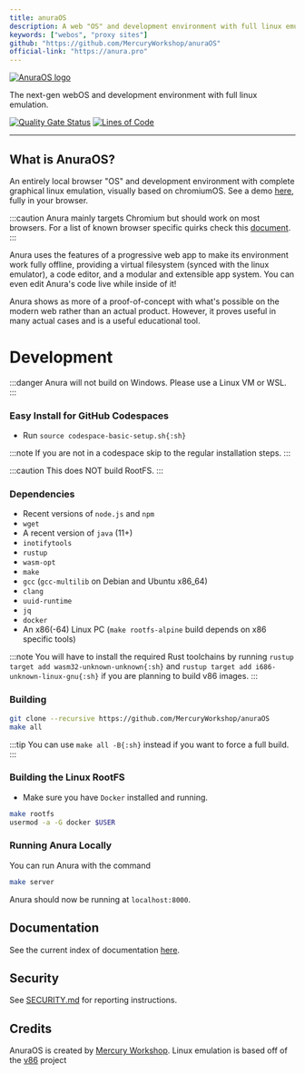 ```yaml
---
title: anuraOS
description: A web "OS" and development environment with full linux emulation.
keywords: ["webos", "proxy sites"]
github: "https://github.com/MercuryWorkshop/anuraOS"
official-link: "https://anura.pro"
---
```


[![AnuraOS logo](https://raw.githubusercontent.com/MercuryWorkshop/anuraOS/main/assets/logo_dark.png)](https://github.com/MercuryWorkshop/anuraOS)

The next-gen webOS and development environment with full linux emulation.

[![Quality Gate Status](https://sonarcloud.io/api/project_badges/measure?project=MercuryWorkshop_anuraOS\&metric=alert_status)](https://sonarcloud.io/summary/new_code?id=MercuryWorkshop_anuraOS)
[![Lines of Code](https://sonarcloud.io/api/project_badges/measure?project=MercuryWorkshop_anuraOS\&metric=ncloc)](https://sonarcloud.io/summary/new_code?id=MercuryWorkshop_anuraOS)

---

## What is AnuraOS?

An entirely local browser "OS" and development environment with complete graphical linux emulation, visually based on chromiumOS. See a demo [here](https://anura.pro), fully in your browser.

:::caution
Anura mainly targets Chromium but should work on most browsers. For a list of known browser specific quirks check this [document](https://github.com/MercuryWorkshop/anuraOS/blob/main/BrowserQuirks.md).
:::

Anura uses the features of a progressive web app to make its environment work fully offline, providing a virtual filesystem (synced with the linux emulator), a code editor, and a modular and extensible app system. You can even edit Anura's code live while inside of it!

Anura shows as more of a proof-of-concept with what's possible on the modern web rather than an actual product. However, it proves useful in many actual cases and is a useful educational tool.

# Development

:::danger
Anura will not build on Windows. Please use a Linux VM or WSL.
:::

### Easy Install for GitHub Codespaces

- Run `source codespace-basic-setup.sh{:sh}`

:::note
If you are not in a codespace skip to the regular installation steps.
:::

:::caution
This does NOT build RootFS.
:::

### Dependencies

- Recent versions of `node.js` and `npm`
- `wget`
- A recent version of `java` (11+)
- `inotifytools`
- `rustup`
- `wasm-opt`
- `make`
- `gcc` (`gcc-multilib` on Debian and Ubuntu x86\_64)
- `clang`
- `uuid-runtime`
- `jq`
- `docker`
- An x86(-64) Linux PC (`make rootfs-alpine` build depends on x86 specific tools)

:::note
You will have to install the required Rust toolchains by running `rustup target add wasm32-unknown-unknown{:sh}` and `rustup target add i686-unknown-linux-gnu{:sh}` if you are planning to build v86 images.
:::

### Building

```bash
git clone --recursive https://github.com/MercuryWorkshop/anuraOS
make all
```

:::tip
You can use `make all -B{:sh}` instead if you want to force a full build.
:::

### Building the Linux RootFS

- Make sure you have `Docker` installed and running.

```bash
make rootfs
usermod -a -G docker $USER
```

### Running Anura Locally

You can run Anura with the command

```bash
make server
```

Anura should now be running at `localhost:8000`.

## Documentation

See the current index of documentation [here](https://github.com/MercuryWorkshop/anuraOS/blob/main/documentation/README.md).

## Security

See [SECURITY.md](https://github.com/MercuryWorkshop/anuraOS/blob/main/SECURITY.md) for reporting instructions.

## Credits

AnuraOS is created by [Mercury Workshop](https://mercurywork.shop). Linux emulation is based off of the [v86](https://github.com/copy/v86) project
